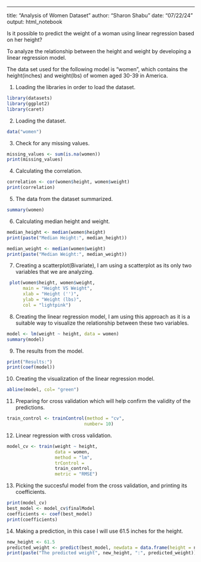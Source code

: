 ---
title: "Analysis of Women Dataset"
author: "Sharon Shabu"
date: "07/22/24"
output: html_notebook
  
Is it possible to predict the weight of a woman using linear regression based on her height?

To analyze the relationship between the height and weight by developing a linear regression model.

The data set used for the following model is "women", which contains the height(inches) and weight(lbs) of women aged 30-39 in America.

1. Loading the libraries in order to load the dataset.
```r
library(datasets)
library(ggplot2)
library(caret)
```
2. Loading the dataset.
```r
data("women")
```
3. Check for any missing values.
```r
missing_values <- sum(is.na(women))
print(missing_values)
```
4. Calculating the correlation.
```r
correlation <- cor(women$height, women$weight)
print(correlation)
```
5. The data from the dataset summarized.
```r
summary(women)
```
6. Calculating median height and weight.
```r
median_height <- median(women$height)
print(paste("Median Height:", median_height))

median_weight <- median(women$weight)
print(paste("Median Weight:", median_weight))
```
7. Creating a scatterplot(Bivariate), I am using a scatterplot as its only two variables that we are analyzing.
```r
 plot(women$height, women$weight,
      main = "Height VS Weight",
      xlab = "Height ('')",
      ylab = "Weight (lbs)",
      col = "lightpink")
```
8. Creating the linear regression model, I am using this approach as it is a suitable way to visualize the relationship between these two variables.
```r
model <- lm(weight ~ height, data = women)
summary(model)
```
9. The results from the model.
```r
print("Results:")
print(coef(model))
```
10. Creating the visualization of the linear regression model.
```r
abline(model, col= "green")
```
11. Preparing for cross validation which will help confirm the validity of the predictions.
```r
train_control <- trainControl(method = "cv",
                             number= 10)
```
12. Linear regression with cross validation.
```r
model_cv <- train(weight ~ height, 
                  data = women,
                  method = "lm",
                  trControl =
                  train_control,
                  metric = "RMSE")  
```
13. Picking the succesful model from the cross validation, and printing its coefficients.
```r
print(model_cv)
best_model <- model_cv$finalModel
coefficients <- coef(best_model)
print(coefficients)
```
14. Making a prediction, in this case I will use 61.5 inches for the height.
```r
new_height <- 61.5
predicted_weight <- predict(best_model, newdata = data.frame(height = new_height))
print(paste("The predicted weight", new_height, ":", predicted_weight))
```